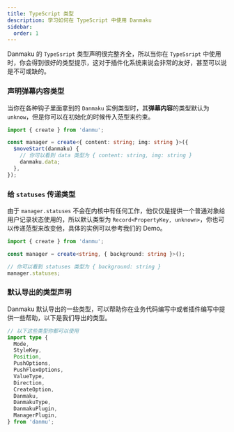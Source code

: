 ```yaml
---
title: TypeScript 类型
description: 学习如何在 TypeScript 中使用 Danmaku
sidebar:
  order: 1
---
```


Danmaku 的 `TypeSsript` 类型声明很完整齐全，所以当你在 `TypeSsript` 中使用时，你会得到很好的类型提示，这对于插件化系统来说会非常的友好，甚至可以说是不可或缺的。

### 声明弹幕内容类型

当你在各种钩子里面拿到的 `Danmaku` 实例类型时，其**弹幕内容**的类型默认为 `unknow`，但是你可以在初始化的时候传入范型来约束。

```ts title="init.ts"
import { create } from 'danmu';

const manager = create<{ content: string; img: string }>({
  $moveStart(danmaku) {
    // 你可以看到 data 类型为 { content: string, img: string }
    danmaku.data;
  },
});
```

### 给 `statuses` 传递类型

由于 `manager.statuses` 不会在内核中有任何工作，他仅仅是提供一个普通对象给用户记录状态使用的，所以默认类型为 `Record<PropertyKey, unknown>`，你也可以传递范型来改变他，具体的实例可以参考我们的 Demo。

```ts title="init.ts"
import { create } from 'danmu';

const manager = create<string, { background: string }>();

// 你可以看到 statuses 类型为 { background: string }
manager.statuses;
```

### 默认导出的类型声明

Danmaku 默认导出的一些类型，可以帮助你在业务代码编写中或者插件编写中提供一些帮助，以下是我们导出的类型。

```ts title="danmu/index.d.ts"
// 以下这些类型你都可以使用
import type {
  Mode,
  StyleKey,
  Position,
  PushOptions,
  PushFlexOptions,
  ValueType,
  Direction,
  CreateOption,
  Danmaku,
  DanmakuType,
  DanmakuPlugin,
  ManagerPlugin,
} from 'danmu';
```
